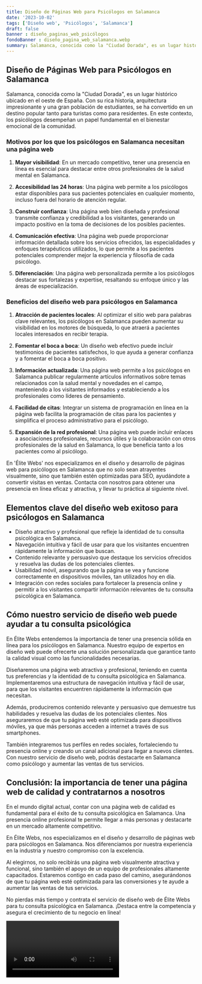 ```yaml
---
title: Diseño de Páginas Web para Psicólogos en Salamanca
date: '2023-10-02'
tags: ['Diseño web', 'Psicólogos', 'Salamanca']
draft: false
banner : diseño_paginas_web_psicólogos
fondoBanner : diseño_pagina_web_salamanca.webp
summary: Salamanca, conocida como la "Ciudad Dorada", es un lugar histórico ubicado en el oeste de España. Con su rica historia, arquitectura impresionante y una gran población de estudiantes, se ha convertido en un destino popular tanto para turistas como para residentes. En este contexto, los psicólogos desempeñan un papel fundamental en el bienestar emocional de la comunidad.
---
```


## Diseño de Páginas Web para Psicólogos en Salamanca

Salamanca, conocida como la "Ciudad Dorada", es un lugar histórico ubicado en el oeste de España. Con su rica historia, arquitectura impresionante y una gran población de estudiantes, se ha convertido en un destino popular tanto para turistas como para residentes. En este contexto, los psicólogos desempeñan un papel fundamental en el bienestar emocional de la comunidad.

### Motivos por los que los psicólogos en Salamanca necesitan una página web

1. **Mayor visibilidad**: En un mercado competitivo, tener una presencia en línea es esencial para destacar entre otros profesionales de la salud mental en Salamanca.

2. **Accesibilidad las 24 horas**: Una página web permite a los psicólogos estar disponibles para sus pacientes potenciales en cualquier momento, incluso fuera del horario de atención regular.

3. **Construir confianza**: Una página web bien diseñada y profesional transmite confianza y credibilidad a los visitantes, generando un impacto positivo en la toma de decisiones de los posibles pacientes.

4. **Comunicación efectiva**: Una página web puede proporcionar información detallada sobre los servicios ofrecidos, las especialidades y enfoques terapéuticos utilizados, lo que permite a los pacientes potenciales comprender mejor la experiencia y filosofía de cada psicólogo.

5. **Diferenciación**: Una página web personalizada permite a los psicólogos destacar sus fortalezas y expertise, resaltando su enfoque único y las áreas de especialización.

### Beneficios del diseño web para psicólogos en Salamanca

1. **Atracción de pacientes locales**: Al optimizar el sitio web para palabras clave relevantes, los psicólogos en Salamanca pueden aumentar su visibilidad en los motores de búsqueda, lo que atraerá a pacientes locales interesados en recibir terapia.

2. **Fomentar el boca a boca**: Un diseño web efectivo puede incluir testimonios de pacientes satisfechos, lo que ayuda a generar confianza y a fomentar el boca a boca positivo.

3. **Información actualizada**: Una página web permite a los psicólogos en Salamanca publicar regularmente artículos informativos sobre temas relacionados con la salud mental y novedades en el campo, manteniendo a los visitantes informados y estableciendo a los profesionales como líderes de pensamiento.

4. **Facilidad de citas**: Integrar un sistema de programación en línea en la página web facilita la programación de citas para los pacientes y simplifica el proceso administrativo para el psicólogo.

5. **Expansión de la red profesional**: Una página web puede incluir enlaces a asociaciones profesionales, recursos útiles y la colaboración con otros profesionales de la salud en Salamanca, lo que beneficia tanto a los pacientes como al psicólogo.

En 'Élite Webs' nos especializamos en el diseño y desarrollo de páginas web para psicólogos en Salamanca que no solo sean atrayentes visualmente, sino que también estén optimizadas para SEO, ayudándote a convertir visitas en ventas. Contacta con nosotros para obtener una presencia en línea eficaz y atractiva, y llevar tu práctica al siguiente nivel.

<GifSeo />

<Cta />

## Elementos clave del diseño web exitoso para psicólogos en Salamanca

- Diseño atractivo y profesional que refleje la identidad de tu consulta psicológica en Salamanca.
- Navegación intuitiva y fácil de usar para que los visitantes encuentren rápidamente la información que buscan.
- Contenido relevante y persuasivo que destaque los servicios ofrecidos y resuelva las dudas de los potenciales clientes.
- Usabilidad móvil, asegurando que la página se vea y funcione correctamente en dispositivos móviles, tan utilizados hoy en día.
- Integración con redes sociales para fortalecer la presencia online y permitir a los visitantes compartir información relevantes de tu consulta psicológica en Salamanca.

## Cómo nuestro servicio de diseño web puede ayudar a tu consulta psicológica

En Élite Webs entendemos la importancia de tener una presencia sólida en línea para los psicólogos en Salamanca. Nuestro equipo de expertos en diseño web puede ofrecerte una solución personalizada que garantice tanto la calidad visual como las funcionalidades necesarias.

Diseñaremos una página web atractiva y profesional, teniendo en cuenta tus preferencias y la identidad de tu consulta psicológica en Salamanca. Implementaremos una estructura de navegación intuitiva y fácil de usar, para que los visitantes encuentren rápidamente la información que necesitan.

Además, produciremos contenido relevante y persuasivo que demuestre tus habilidades y resuelva las dudas de los potenciales clientes. Nos aseguraremos de que tu página web esté optimizada para dispositivos móviles, ya que más personas acceden a internet a través de sus smartphones.

También integraremos tus perfiles en redes sociales, fortaleciendo tu presencia online y creando un canal adicional para llegar a nuevos clientes. Con nuestro servicio de diseño web, podrás destacarte en Salamanca como psicólogo y aumentar las ventas de tus servicios.

## Conclusión: la importancia de tener una página web de calidad y contratarnos a nosotros

En el mundo digital actual, contar con una página web de calidad es fundamental para el éxito de tu consulta psicológica en Salamanca. Una presencia online profesional te permite llegar a más personas y destacarte en un mercado altamente competitivo.

En Élite Webs, nos especializamos en el diseño y desarrollo de páginas web para psicólogos en Salamanca. Nos diferenciamos por nuestra experiencia en la industria y nuestro compromiso con la excelencia.

Al elegirnos, no solo recibirás una página web visualmente atractiva y funcional, sino también el apoyo de un equipo de profesionales altamente capacitados. Estaremos contigo en cada paso del camino, asegurándonos de que tu página web esté optimizada para las conversiones y te ayude a aumentar las ventas de tus servicios.

No pierdas más tiempo y contrata el servicio de diseño web de Élite Webs para tu consulta psicológica en Salamanca. ¡Destaca entre la competencia y asegura el crecimiento de tu negocio en línea!

<Video />

<CtaBot job='Psicólogos' city='Salamanca'/>

<Gmaps query='Salamanca+españa+maps' />